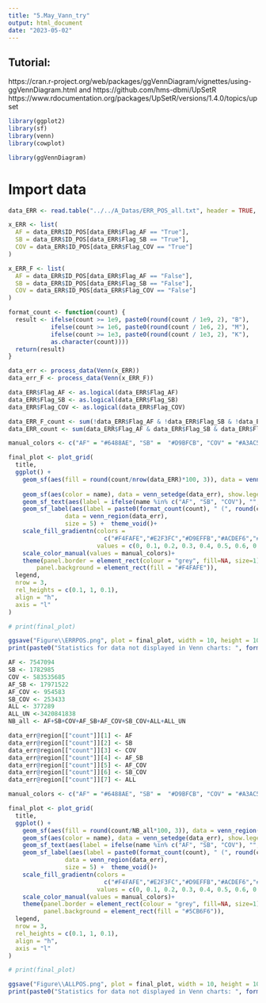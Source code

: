 ```yaml
---
title: "5.May_Vann_try"
output: html_document
date: "2023-05-02"
---
```

## Tutorial:
https://cran.r-project.org/web/packages/ggVennDiagram/vignettes/using-ggVennDiagram.html
and
https://github.com/hms-dbmi/UpSetR
https://www.rdocumentation.org/packages/UpSetR/versions/1.4.0/topics/upset

```r
library(ggplot2)
library(sf)
library(venn)
library(cowplot)

library(ggVennDiagram)
```

# Import data
```r
data_ERR <- read.table("../../A_Datas/ERR_POS_all.txt", header = TRUE, sep = "\t")

x_ERR <- list(
  AF = data_ERR$ID_POS[data_ERR$Flag_AF == "True"],
  SB = data_ERR$ID_POS[data_ERR$Flag_SB == "True"],
  COV = data_ERR$ID_POS[data_ERR$Flag_COV == "True"]
)

x_ERR_F <- list(
  AF = data_ERR$ID_POS[data_ERR$Flag_AF == "False"],
  SB = data_ERR$ID_POS[data_ERR$Flag_SB == "False"],
  COV = data_ERR$ID_POS[data_ERR$Flag_COV == "False"]
)
```

```r
format_count <- function(count) {
  result <- ifelse(count >= 1e9, paste0(round(count / 1e9, 2), "B"),
            ifelse(count >= 1e6, paste0(round(count / 1e6, 2), "M"),
            ifelse(count >= 1e3, paste0(round(count / 1e3, 2), "K"),
            as.character(count))))
  return(result)
}

data_err <- process_data(Venn(x_ERR))
data_err_F <- process_data(Venn(x_ERR_F))

data_ERR$Flag_AF <- as.logical(data_ERR$Flag_AF)
data_ERR$Flag_SB <- as.logical(data_ERR$Flag_SB)
data_ERR$Flag_COV <- as.logical(data_ERR$Flag_COV)

data_ERR_F_count <- sum(!data_ERR$Flag_AF & !data_ERR$Flag_SB & !data_ERR$Flag_COV)
data_ERR_count <- sum(data_ERR$Flag_AF & data_ERR$Flag_SB & data_ERR$Flag_COV)
```


```r
manual_colors <- c("AF" = "#6488AE", "SB" =  "#D9BFCB", "COV" = "#A3AC5D")

final_plot <- plot_grid(
  title,
  ggplot() +
    geom_sf(aes(fill = round(count/nrow(data_ERR)*100, 3)), data = venn_region(data_err)) +
    
    geom_sf(aes(color = name), data = venn_setedge(data_err), show.legend = FALSE, lwd = 1.5) +
    geom_sf_text(aes(label = ifelse(name %in% c("AF", "SB", "COV"), "", name)), data = venn_setlabel(data_err)) +
    geom_sf_label(aes(label = paste0(format_count(count), " (", round(count/nrow(data_ERR)*100, 3), "%)")),
                data = venn_region(data_err),
                size = 5) +  theme_void()+ 
    scale_fill_gradientn(colors =
                           c("#F4FAFE","#E2F3FC","#D9EFFB","#ACDEF6","#9AD8F4","#91D4F3","#82C7F8","#6FBEF7","#5CB6F6","#499DF5"), 
                         values = c(0, 0.1, 0.2, 0.3, 0.4, 0.5, 0.6, 0.7, 0.8, 0.9), limits = c(0, 100), guide = "none")+
    scale_color_manual(values = manual_colors)+
    theme(panel.border = element_rect(colour = "grey", fill=NA, size=1), 
        panel.background = element_rect(fill = "#F4FAFE")),
  legend, 
  nrow = 3, 
  rel_heights = c(0.1, 1, 0.1), 
  align = "h", 
  axis = "l"
)

# print(final_plot)

ggsave("Figure\\ERRPOS.png", plot = final_plot, width = 10, height = 10)
print(paste0("Statistics for data not displayed in Venn charts: ", format_count(data_ERR_F_count), " (", round(data_ERR_F_count/nrow(data_ERR)*100, 3), "%)"))
```

```r
AF <- 7547094
SB <- 1782985
COV <- 583535685
AF_SB <- 17971522
AF_COV <- 954583
SB_COV <- 253433
ALL <- 377289
ALL_UN <-3420841838
NB_all <- AF+SB+COV+AF_SB+AF_COV+SB_COV+ALL+ALL_UN

data_err@region[["count"]][1] <- AF
data_err@region[["count"]][2] <- SB
data_err@region[["count"]][3] <- COV
data_err@region[["count"]][4] <- AF_SB
data_err@region[["count"]][5] <- AF_COV
data_err@region[["count"]][6] <- SB_COV
data_err@region[["count"]][7] <- ALL
```

```r
manual_colors <- c("AF" = "#6488AE", "SB" =  "#D9BFCB", "COV" = "#A3AC5D")

final_plot <- plot_grid(
  title,
  ggplot() +
    geom_sf(aes(fill = round(count/NB_all*100, 3)), data = venn_region(data_err)) +
    geom_sf(aes(color = name), data = venn_setedge(data_err), show.legend = FALSE, lwd = 1.5) +
    geom_sf_text(aes(label = ifelse(name %in% c("AF", "SB", "COV"), "", name)), data = venn_setlabel(data_err)) +
    geom_sf_label(aes(label = paste0(format_count(count), " (", round(count/NB_all*100, 3), "%)")),
                data = venn_region(data_err),
                size = 5) +  theme_void()+ 
    scale_fill_gradientn(colors =
                           c("#F4FAFE","#E2F3FC","#D9EFFB","#ACDEF6","#9AD8F4","#91D4F3","#82C7F8","#6FBEF7","#5CB6F6","#499DF5"), 
                         values = c(0, 0.1, 0.2, 0.3, 0.4, 0.5, 0.6, 0.7, 0.8, 0.9), limits = c(0, 100), guide = "none")+
    scale_color_manual(values = manual_colors)+
    theme(panel.border = element_rect(colour = "grey", fill=NA, size=1), 
          panel.background = element_rect(fill = "#5CB6F6")),
  legend, 
  nrow = 3, 
  rel_heights = c(0.1, 1, 0.1), 
  align = "h", 
  axis = "l"
)

# print(final_plot)

ggsave("Figure\\ALLPOS.png", plot = final_plot, width = 10, height = 10)
print(paste0("Statistics for data not displayed in Venn charts: ", format_count(ALL_UN), " (", round(ALL_UN/NB_all*100, 3), "%)"))
```